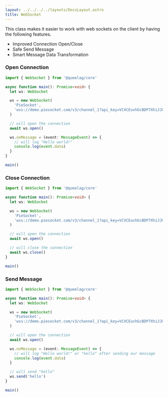 ```yaml
---
layout: ../../../../layouts/DocsLayout.astro
title: WebSocket
---
```


This class makes it easier to work with web sockets on the client by having the following features.

- Improved Connection Open/Close
- Safe Send Message
- Smart Message Data Transformation

### Open Connection

```ts
import { WebSocket } from '@queelag/core'

async function main(): Promise<void> {
  let ws: WebSocket

  ws = new WebSocket(
    'PieSocket',
    'wss://demo.piesocket.com/v3/channel_1?api_key=VCXCEuvhGcBDP7XhiJJUDvR1e1D3eiVjgZ9VRiaV&notify_self'
  )

  // will open the connection
  await ws.open()

  ws.onMessage = (event: MessageEvent) => {
    // will log "Hello world!"
    console.log(event.data)
  }
}

main()
```

### Close Connection

```ts
import { WebSocket } from '@queelag/core'

async function main(): Promise<void> {
  let ws: WebSocket

  ws = new WebSocket(
    'PieSocket',
    'wss://demo.piesocket.com/v3/channel_1?api_key=VCXCEuvhGcBDP7XhiJJUDvR1e1D3eiVjgZ9VRiaV&notify_self'
  )

  // will open the connection
  await ws.open()

  // will close the connection
  await ws.close()
}

main()
```

### Send Message

```ts
import { WebSocket } from '@queelag/core'

async function main(): Promise<void> {
  let ws: WebSocket

  ws = new WebSocket(
    'PieSocket',
    'wss://demo.piesocket.com/v3/channel_1?api_key=VCXCEuvhGcBDP7XhiJJUDvR1e1D3eiVjgZ9VRiaV&notify_self'
  )

  // will open the connection
  await ws.open()

  ws.onMessage = (event: MessageEvent) => {
    // will log "Hello world!" or "hello" after sending our message
    console.log(event.data)
  }

  // will send "hello"
  ws.send('hello')
}

main()
```
